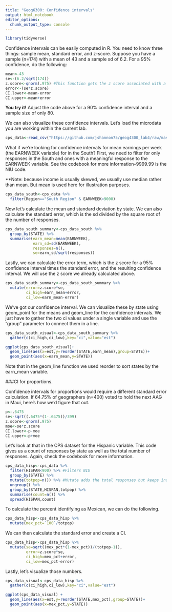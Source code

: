 ```yaml
---
title: "Geog6300: Confidence intervals"
output: html_notebook
editor_options: 
  chunk_output_type: console
---
```


```r
library(tidyverse)
```

Confidence intervals can be easily computed in R. You need to know three things: sample mean, standard error, and z-score. Suppose you have a sample (n=174) with a mean of 43 and a sample sd of 6.2. For a 95% confidence, do the following:

```r
mean<-43
se<-(6.2/sqrt(174))
z.score<-qnorm(.975) #This function gets the z score associated with a .975 probability
error<-(se*z.score)
CI.lower<-mean-error
CI.upper<-mean+error
```

**You try it!** Adjust the code above for a 90% confidence interval and a sample size of only 80.

We can also visualize these confidence intervals. Let's load the microdata you are working within the current lab.

```r
cps_data<-read_csv("https://github.com/jshannon75/geog4300_lab4/raw/master/IPUMS_CPS_FoodSec.csv")
```

What if we're looking for confidence intervals for mean earnings per week (the EARNWEEK variable) for in the South? First, we need to filter for only responses in the South and ones with a meaningful response to the EARNWEEK variable. See the codebook for more information--9999.99 is the NIU code.

**Note: because income is usually skewed, we usually use median rather than mean. But mean is used here for illustration purposes.

```r
cps_data_south<-cps_data %>%
  filter(Region=="South Region" & EARNWEEK<9000)
```

Now let's calculate the mean and standard deviation by state. We can also calculate the standard error, which is the sd divided by the square root of the number of responses.

```r
cps_data_south_summary<-cps_data_south %>%
  group_by(STATE) %>%
  summarise(earn_mean=mean(EARNWEEK),
            earn_sd=sd(EARNWEEK),
            responses=n(),
            se=earn_sd/sqrt(responses))
```

Lastly, we can calculate the error term, which is the z score for a 95% confidence interval times the standard error, and the resulting confidence interval. We will use the z score we already calculated above.

```r
cps_data_south_summary<-cps_data_south_summary %>%
  mutate(error=z.score*se,
         ci_high=earn_mean+error,
         ci_low=earn_mean-error)
```

We've got our confidence interval. We can visualize these by state using geom_point for the means and geom_line for the confidence intervals. We just have to gather the two ci values under a single variable and use the "group" parameter to connect them in a line.

```r
cps_data_south_visual<-cps_data_south_summary %>%
  gather(c(ci_high,ci_low),key="ci",value="est")

ggplot(cps_data_south_visual)+
  geom_line(aes(x=est,y=reorder(STATE,earn_mean),group=STATE))+
  geom_point(aes(x=earn_mean,y=STATE))
```

Note that in the geom_line function we used reorder to sort states by the earn_mean variable. 


###CI for proportions. 

Confidence intervals for proportions would require a different standard error calculation. If 64.75% of geographers (n=400) voted to hold the next AAG in Maui, here's how we'd figure that out. 

```r
p<-.6475
se<-sqrt((.6475*(1-.6475))/399)
z.score<-qnorm(.975)
moe<-se*z.score
CI.lower<-p-moe
CI.upper<-p+moe
```

Let's look at that in the CPS dataset for the Hispanic variable. This code gives us a count of responses by state as well as the total number of responses. Again, check the codebook for more information.

```r
cps_data_hisp<-cps_data %>%
  filter(HISPAN<900) %>% #Filters NIU
  group_by(STATE) %>%
  mutate(totpop=n()) %>% #Mutate adds the total responses but keeps indivdiual obervations
  ungroup() %>%
  group_by(STATE,HISPAN,totpop) %>%
  summarise(count=n()) %>%
  spread(HISPAN,count)
```

To calculate the percent identifying as Mexican, we can do the following.

```r
cps_data_hisp<-cps_data_hisp %>%
  mutate(mex_pct=`100`/totpop)
```

We can then calculate the standard error and create a CI.

```r
cps_data_hisp<-cps_data_hisp %>%
  mutate(se=sqrt((mex_pct*(1-mex_pct))/(totpop-1)),
         error=z.score*se,
         ci_high=mex_pct+error,
         ci_low=mex_pct-error)
```

Lastly, let's visualize those numbers.

```r
cps_data_visual<-cps_data_hisp %>%
  gather(c(ci_high,ci_low),key="ci",value="est")

ggplot(cps_data_visual) +
  geom_line(aes(x=est,y=reorder(STATE,mex_pct),group=STATE))+
  geom_point(aes(x=mex_pct,y=STATE))
```
